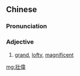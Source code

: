 {{also|壮伟}}
==Chinese==
{{zh-forms|s=壮伟}}

===Pronunciation===
{{zh-pron
|m=zhuàngwěi
|c=zong3 wai5
|cat=a
}}

===Adjective===
{{zh-adj}}

# [[grand]], [[lofty]], [[magnificent]]

[[mg:壯偉]]